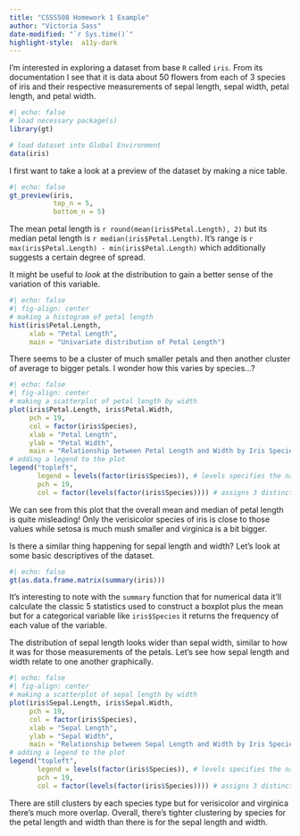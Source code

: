 ```yaml
---
title: "CSSS508 Homework 1 Example"
author: "Victoria Sass"
date-modified: "`r Sys.time()`"
highlight-style:  a11y-dark
---
```


I'm interested in exploring a dataset from base `R` called `iris`. From its documentation I see that it is data about 50 flowers from each of 3 species of iris and their respective measurements of sepal length, sepal width, petal length, and petal width. 

```r
#| echo: false
# load necessary package(s)
library(gt)

# load dataset into Global Environment
data(iris)
```

I first want to take a look at a preview of the dataset by making a nice table. 

```r
#| echo: false
gt_preview(iris, 
           top_n = 5, 
           bottom_n = 5)
```

The mean petal length is `r round(mean(iris$Petal.Length), 2)` but its median petal length is `r median(iris$Petal.Length)`. It's range is `r max(iris$Petal.Length) - min(iris$Petal.Length)` which additionally suggests a certain degree of spread.  

It might be useful to *look* at the distribution to gain a better sense of the variation of this variable. 

```r
#| echo: false
#| fig-align: center
# making a histogram of petal length
hist(iris$Petal.Length, 
     xlab = "Petal Length", 
     main = "Univariate distribution of Petal Length")

```

There seems to be a cluster of much smaller petals and then another cluster of average to bigger petals. I wonder how this varies by species...?

```r
#| echo: false
#| fig-align: center
# making a scatterplot of petal length by width
plot(iris$Petal.Length, iris$Petal.Width,
     pch = 19,
     col = factor(iris$Species), 
     xlab = "Petal Length", 
     ylab = "Petal Width",
     main = "Relationship between Petal Length and Width by Iris Species")
# adding a legend to the plot
legend("topleft",
       legend = levels(factor(iris$Species)), # levels specifies the names of the variable (Species)
       pch = 19,
       col = factor(levels(factor(iris$Species)))) # assigns 3 distinct colors to the 3 values of Species
```
We can see from this plot that the overall mean and median of petal length is quite misleading! Only the verisicolor species of iris is close to those values while setosa is much mush smaller and virginica is a bit bigger. 

Is there a similar thing happening for sepal length and width? Let's look at some basic descriptives of the dataset. 

```r
#| echo: false
gt(as.data.frame.matrix(summary(iris)))
```

It's interesting to note with the `summary` function that for numerical data it'll calculate the classic 5 statistics used to construct a boxplot plus the mean but for a categorical variable like `iris$Species` it returns the frequency of each value of the variable. 

The distribution of sepal length looks wider than sepal width, similar to how it was for those measurements of the petals. Let's see how sepal length and width relate to one another graphically. 

```r
#| echo: false
#| fig-align: center
# making a scatterplot of sepal length by width
plot(iris$Sepal.Length, iris$Sepal.Width,
     pch = 19,
     col = factor(iris$Species), 
     xlab = "Sepal Length", 
     ylab = "Sepal Width",
     main = "Relationship between Sepal Length and Width by Iris Species")
# adding a legend to the plot
legend("topleft",
       legend = levels(factor(iris$Species)), # levels specifies the names of the variable (Species)
       pch = 19,
       col = factor(levels(factor(iris$Species)))) # assigns 3 distinct colors to the 3 values of Species
```

There are still clusters by each species type but for verisicolor and virginica there's much more overlap. Overall, there's tighter clustering by species for the petal length and width than there is for the sepal length and width. 

